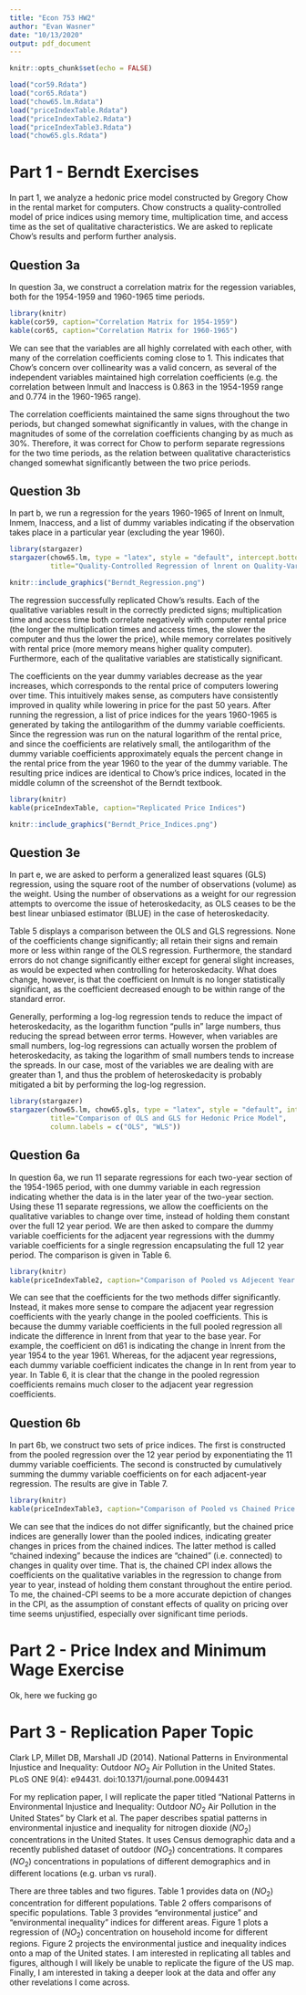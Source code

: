 ```yaml
---
title: "Econ 753 HW2"
author: "Evan Wasner"
date: "10/13/2020"
output: pdf_document
---
```


```r
knitr::opts_chunk$set(echo = FALSE)
```

``` r
load("cor59.Rdata")
load("cor65.Rdata")
load("chow65.lm.Rdata")
load("priceIndexTable.Rdata")
load("priceIndexTable2.Rdata")
load("priceIndexTable3.Rdata")
load("chow65.gls.Rdata")
```

# Part 1 - Berndt Exercises

In part 1, we analyze a hedonic price model constructed by Gregory Chow in the rental market for computers. Chow constructs a quality-controlled model of price indices using memory time, multiplication time, and access time as the set of qualitative characteristics. We are asked to replicate Chow's results and perform further analysis.

## Question 3a

In question 3a, we construct a correlation matrix for the regession variables, both for the 1954-1959 and 1960-1965 time periods.

```r
library(knitr)
kable(cor59, caption="Correlation Matrix for 1954-1959")
kable(cor65, caption="Correlation Matrix for 1960-1965")
```

We can see that the variables are all highly correlated with each other, with many of the correlation coefficients coming close to 1. This indicates that Chow's concern over collinearity was a valid concern, as several of the independent variables maintained high correlation coefficients (e.g. the correlation between lnmult and lnaccess is 0.863 in the 1954-1959 range and 0.774 in the 1960-1965 range). 

The correlation coefficients maintained the same signs throughout the two periods, but changed somewhat significantly in values, with the change in magnitudes of some of the correlation coefficients changing by as much as 30%. Therefore, it was correct for Chow to perform separate regressions for the two time periods, as the relation between qualitative characteristics changed somewhat significantly between the two price periods.

## Question 3b

In part b, we run a regression for the years 1960-1965 of lnrent on lnmult, lnmem, lnaccess, and a list of dummy variables indicating if the observation takes place in a particular year (excluding the year 1960). 

```r
library(stargazer)
stargazer(chow65.lm, type = "latex", style = "default", intercept.bottom = FALSE, header=FALSE,
          title="Quality-Controlled Regression of lnrent on Quality-Variables")
```

```r
knitr::include_graphics("Berndt_Regression.png")
```

The regression successfully replicated Chow's results. Each of the qualitative variables result in the correctly predicted signs; multiplication time and access time both correlate negatively with computer rental price (the longer the multiplication times and access times, the slower the computer and thus the lower the price), while memory correlates positively with rental price (more memory means higher quality computer). Furthermore, each of the qualitative variables are statistically significant. 

The coefficients on the year dummy variables decrease as the year increases, which corresponds to the rental price of computers lowering over time. This intuitively makes sense, as computers have consistently improved in quality while lowering in price for the past 50 years. After running the regression, a list of price indices for the years 1960-1965 is generated by taking the antilogarithm of the dummy variable coefficients. Since the regression was run on the natural logarithm of the rental price, and since the coefficients are relatively small, the antilogarithm of the dummy variable coefficients approximately equals the percent change in the rental price from the year 1960 to the year of the dummy variable. The resulting price indices are identical to Chow's price indices, located in the middle column of the screenshot of the Berndt textbook.

```r
library(knitr)
kable(priceIndexTable, caption="Replicated Price Indices")
```

```r
knitr::include_graphics("Berndt_Price_Indices.png")
```

## Question 3e

In part e, we are asked to perform a generalized least squares (GLS) regression, using the square root of the number of observations (volume) as the weight. Using the number of observations as a weight for our regression attempts to overcome the issue of heteroskedacity, as OLS ceases to be the best linear unbiased estimator (BLUE) in the case of heteroskedacity.

\newpage

Table 5 displays a comparison between the OLS and GLS regressions. None of the coefficients change significantly; all retain their signs and remain more or less within range of the OLS regression. Furthermore, the standard errors do not change significantly either except for general slight increases, as would be expected when controlling for heteroskedacity. What does change, however, is that the coefficient on lnmult is no longer statistically significant, as the coefficient decreased enough to be within range of the standard error.

Generally, performing a log-log regression tends to reduce the impact of heteroskedacity, as the logarithm function "pulls in" large numbers, thus reducing the spread between error terms. However, when variables are small numbers, log-log regressions can actually worsen the problem of heteroskedacity, as taking the logarithm of small numbers tends to increase the spreads. In our case, most of the variables we are dealing with are greater than 1, and thus the problem of heteroskedacity is probably mitigated a bit by performing the log-log regression.

```r
library(stargazer)
stargazer(chow65.lm, chow65.gls, type = "latex", style = "default", intercept.bottom = FALSE, header=FALSE,
          title="Comparison of OLS and GLS for Hedonic Price Model",
          column.labels = c("OLS", "WLS"))
```

## Question 6a

In question 6a, we run 11 separate regressions for each two-year section of the 1954-1965 period, with one dummy variable in each regression indicating whether the data is in the later year of the two-year section. Using these 11 separate regressions, we allow the coefficients on the qualitative variables to change over time, instead of holding them constant over the full 12 year period. We are then asked to compare the dummy variable coefficients for the adjacent year regressions with the dummy variable coefficients for a single regression encapsulating the full 12 year period. The comparison is given in Table 6.

```r
library(knitr)
kable(priceIndexTable2, caption="Comparison of Pooled vs Adjecent Year Regression Coefficients")
```

We can see that the coefficients for the two methods differ significantly. Instead, it makes more sense to compare the adjacent year regression coefficients with the yearly change in the pooled coefficients. This is because the dummy variable coefficients in the full pooled regression all indicate the difference in lnrent from that year to the base year. For example, the coefficient on d61 is indicating the change in lnrent from the year 1954 to the year 1961. Whereas, for the adjacent year regressions, each dummy variable coefficient indicates the change in ln rent from year to year. In Table 6, it is clear that the change in the pooled regression coefficients remains much closer to the adjacent year regression coefficients.

## Question 6b

In part 6b, we construct two sets of price indices. The first is constructed from the pooled regression over the 12 year period by exponentiating the 11 dummy variable coefficients. The second is constructed by cumulatively summing the dummy variable coefficients on for each adjacent-year regression. The results are give in Table 7.

```r
library(knitr)
kable(priceIndexTable3, caption="Comparison of Pooled vs Chained Price Indices")
```

We can see that the indices do not differ significantly, but the chained price indices are generally lower than the pooled indices, indicating greater changes in prices from the chained indices. The latter method is called "chained indexing" because the indices are "chained" (i.e. connected) to changes in quality over time. That is, the chained CPI index allows the coefficients on the qualitative variables in the regression to change from year to year, instead of holding them constant throughout the entire period. To me, the chained-CPI seems to be a more accurate depiction of changes in the CPI, as the assumption of constant effects of quality on pricing over time seems unjustified, especially over significant time periods. 

# Part 2 - Price Index and Minimum Wage Exercise

Ok, here we fucking go

# Part 3 - Replication Paper Topic

Clark LP, Millet DB, Marshall JD (2014). National Patterns in Environmental Injustice and Inequality: Outdoor $NO_2$ Air Pollution in the United States. PLoS ONE 9(4): e94431. doi:10.1371/journal.pone.0094431

For my replication paper, I will replicate the paper titled "National Patterns in Environmental Injustice and Inequality: Outdoor $NO_2$ Air Pollution in the United States" by Clark et al. The paper describes spatial patterns in environmental injustice and inequality for nitrogen dioxide ($NO_2$) concentrations in the United States. It uses Census demographic data and a recently published dataset of outdoor ($NO_2$) concentrations. It compares ($NO_2$) concentrations in populations of different demographics and in different locations (e.g. urban vs rural). 

There are three tables and two figures. Table 1 provides data on ($NO_2$) concentration for different populations. Table 2 offers comparisons of specific populations. Table 3 provides "environmental justice" and "environmental inequality" indices for different areas. Figure 1 plots a regression of ($NO_2$) concentration on household income for different regions. Figure 2 projects the environmental justice and inequality indices onto a map of the United states. I am interested in replicating all tables and figures, although I will likely be unable to replicate the figure of the US map. Finally, I am interested in taking a deeper look at the data and offer any other revelations I come across.
